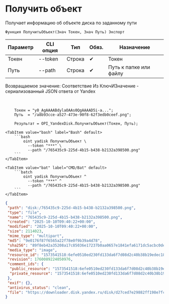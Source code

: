 ﻿---
sidebar_position: 3
description: Получить объект и другие функции для работы с Yandex Disk в Открытом пакете интеграций - бесплатной open-source библиотеке интеграций для 1С:Предприятие 8, OneScript и CLI
keywords: [1C, 1С, 1С:Предприятие, 1С:Предприятие 8.3, API, Интеграция, Сервисы, Обмен, OneScript, CLI, Yandex Disk]
---


# Получить объект
 Получает информацию об объекте диска по заданному пути



`Функция ПолучитьОбъект(Знач Токен, Знач Путь) Экспорт`

  | Параметр | CLI опция | Тип | Обяз. | Назначение |
  |-|-|-|-|-|
  | Токен | --token | Строка | &#x2714; | Токен |
  | Путь | --path | Строка | &#x2714; | Путь к папке или файлу |

  
  Возвращаемое значение:   Соответствие Из КлючИЗначение - сериализованный JSON ответа от Yandex

<br/>



```bsl title="Пример использования для 1С:Предприятие/OneScript"
    Токен = "y0_AgAAAABdylaOAAs0QgAAAAD5i-a...";
    Путь  = "/a8b93cce-a527-473e-90f8-62f3edb0ceef.png";

    Результат = OPI_YandexDisk.ПолучитьОбъект(Токен, Путь);
```
    

 <Tabs>
  
    <TabItem value="bash" label="Bash" default>
        ```bash
            oint yadisk ПолучитьОбъект \
              --token "***" \
              --path "/765435c9-225d-4b15-b438-b2132a398500.png"
        ```
    </TabItem>
  
    <TabItem value="bat" label="CMD/Bat" default>
        ```batch
            oint yadisk ПолучитьОбъект ^
              --token "***" ^
              --path "/765435c9-225d-4b15-b438-b2132a398500.png"
        ```
    </TabItem>
</Tabs>


```json title="Результат"
{
 "path": "disk:/765435c9-225d-4b15-b438-b2132a398500.png",
 "type": "file",
 "name": "765435c9-225d-4b15-b438-b2132a398500.png",
 "created": "2025-10-10T09:40:22+00:00",
 "modified": "2025-10-10T09:40:22+00:00",
 "size": 2114023,
 "mime_type": "multipart",
 "md5": "9e0176f87f6565a22f78e0f9b39a4d78",
 "sha256": "89f8eb42a35208a17c85036e17237b0aa0657e1841efa6171dc5acbc0dea9e18",
 "media_type": "image",
 "resource_id": "1573541518:6efe0510ed230fd133da6f7d08d2c40b38b19edec186babeb79e690708fc4723",
 "revision": 1760089224050976,
 "comment_ids": {
  "public_resource": "1573541518:6efe0510ed230fd133da6f7d08d2c40b38b19edec186babeb79e690708fc4723",
  "private_resource": "1573541518:6efe0510ed230fd133da6f7d08d2c40b38b19edec186babeb79e690708fc4723"
 },
 "exif": {},
 "antivirus_status": "clean",
 "file": "https://downloader.disk.yandex.ru/disk/d27ced7e29882ff198e7fcd2ed4234e64bc399df9c95e9645f7e731f1185011a/68e90cca/Kdpe3dFisZLPovVA4r-aBmpkby3AOQiLsayEHYapOMw2ylFGSbZZrsWtGPTvHxG_-QDrqSGFBOOsS3b3gKT1zA%3D%3D?uid=1573541518&filename=765435c9-225d-4b15-b438-b2132a398500.png&disposition=attachment&hash=&limit=0&content_type=multipart&owner_uid=1573541518&fsize=2114023&hid=03d7263840468e281bd0b238a26e7d0d&media_type=image&tknv=v3&etag=9e0176f87f6565a22f78e0f9b39a4d78"
}
```
